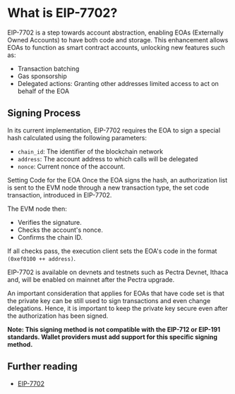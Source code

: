 # What is EIP-7702?

EIP-7702 is a step towards account abstraction, enabling EOAs (Externally Owned Accounts) to have both code and
storage. This enhancement allows EOAs to function as smart contract accounts, unlocking new features such as:

- Transaction batching
- Gas sponsorship
- Delegated actions: Granting other addresses limited access to act on behalf of the EOA

## Signing Process
In its current implementation, EIP-7702 requires the EOA to sign a special hash calculated using the following parameters:

- `chain_id`: The identifier of the blockchain network
- `address`: The account address to which calls will be delegated
- `nonce`: Current nonce of the account.


Setting Code for the EOA
Once the EOA signs the hash, an authorization list is sent to the EVM node through a new transaction type, the set code
transaction, introduced in EIP-7702.

The EVM node then:

- Verifies the signature.
- Checks the account's nonce.
- Confirms the chain ID.

If all checks pass, the execution client sets the EOA's code in the format `(0xef0100 ++ address)`.

EIP-7702 is available on devnets and testnets such as Pectra Devnet, Ithaca and, will be enabled on mainnet after the
Pectra upgrade.

An important consideration that applies for EOAs that have code set is that the private key can be still used to sign
transactions and even change delegations. Hence, it is important to keep the private key secure even after the
authorization has been signed.

__Note: This signing method is not compatible with the EIP-712 or EIP-191 standards. Wallet providers must add support
for this specific signing method.__

## Further reading

- [EIP-7702](https://eips.ethereum.org/EIPS/eip-7702)
